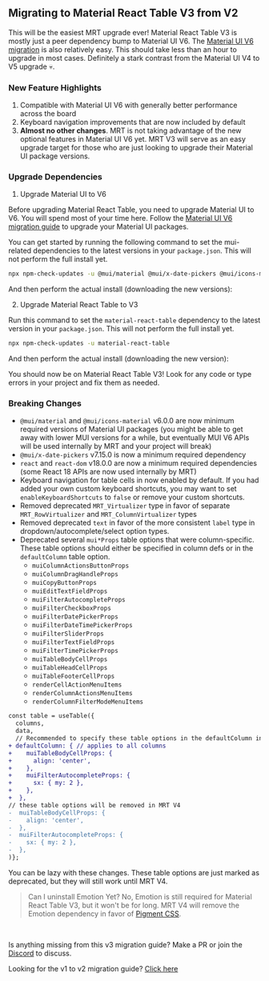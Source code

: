 
<Head>
  <title>
    {'Migrating to Material React Table V3 - Material React Table V3 Docs'}
  </title>
  <meta
    name="description"
    content="Migrating to Material React Table V3 from V2"
  />
</Head>

## Migrating to Material React Table V3 from V2

This will be the easiest MRT upgrade ever! Material React Table V3 is mostly just a peer dependency bump to Material UI V6. The [Material UI V6 migration](https://mui.com/material-ui/migration/upgrade-to-v6/) is also relatively easy. This should take less than an hour to upgrade in most cases. Definitely a stark contrast from the Material UI V4 to V5 upgrade 💀.

### New Feature Highlights

1. Compatible with Material UI V6 with generally better performance across the board
2. Keyboard navigation improvements that are now included by default
3. **Almost no other changes**. MRT is not taking advantage of the new optional features in Material UI V6 yet. MRT V3 will serve as an easy upgrade target for those who are just looking to upgrade their Material UI package versions.

### Upgrade Dependencies

1. Upgrade Material UI to V6

Before upgrading Material React Table, you need to upgrade Material UI to V6. You will spend most of your time here. Follow the [Material UI V6 migration guide](https://mui.com/material-ui/migration/upgrade-to-v6/) to upgrade your Material UI packages.

You can get started by running the following command to set the mui-related dependencies to the latest versions in your `package.json`. This will not perform the full install yet.

```bash
npx npm-check-updates -u @mui/material @mui/x-date-pickers @mui/icons-material @emotion/react @emotion/styled
```

And then perform the actual install (downloading the new versions):

<InstallCommand packagesString="@mui/material @mui/x-date-pickers @mui/icons-material @emotion/react @emotion/styled" />

2. Upgrade Material React Table to V3

Run this command to set the `material-react-table` dependency to the latest version in your `package.json`. This will not perform the full install yet.

```bash
npx npm-check-updates -u material-react-table
```

And then perform the actual install (downloading the new version):

<InstallCommand packagesString="" />

You should now be on Material React Table V3! Look for any code or type errors in your project and fix them as needed.

### Breaking Changes

- `@mui/material` and `@mui/icons-material` v6.0.0 are now minimum required versions of Material UI packages (you might be able to get away with lower MUI versions for a while, but eventually MUI V6 APIs will be used internally by MRT and your project will break)
- `@mui/x-date-pickers` v7.15.0 is now a minimum required dependency
- `react` and `react-dom` v18.0.0 are now a minimum required dependencies (some React 18 APIs are now used internally by MRT)
- Keyboard navigation for table cells in now enabled by default. If you had added your own custom keyboard shortcuts, you may want to set `enableKeyboardShortcuts` to `false` or remove your custom shortcuts.
- Removed deprecated `MRT_Virtualizer` type in favor of separate `MRT_RowVirtualizer` and `MRT_ColumnVirtualizer` types
- Removed deprecated `text` in favor of the more consistent `label` type in dropdown/autocomplete/select option types.
- Deprecated several `mui*Props` table options that were column-specific. These table options should either be specified in column defs or in the `defaultColumn` table option.
  - `muiColumnActionsButtonProps`
  - `muiColumnDragHandleProps`
  - `muiCopyButtonProps`
  - `muiEditTextFieldProps`
  - `muiFilterAutocompleteProps`
  - `muiFilterCheckboxProps`
  - `muiFilterDatePickerProps`
  - `muiFilterDateTimePickerProps`
  - `muiFilterSliderProps`
  - `muiFilterTextFieldProps`
  - `muiFilterTimePickerProps`
  - `muiTableBodyCellProps`
  - `muiTableHeadCellProps`
  - `muiTableFooterCellProps`
  - `renderCellActionMenuItems`
  - `renderColumnActionsMenuItems`
  - `renderColumnFilterModeMenuItems`

```diff
const table = useTable({
  columns,
  data,
  // Recommended to specify these table options in the defaultColumn instead
+ defaultColumn: { // applies to all columns
+    muiTableBodyCellProps: {
+      align: 'center',
+    },
+    muiFilterAutocompleteProps: {
+      sx: { my: 2 },
+    },
+  },
// these table options will be removed in MRT V4
-  muiTableBodyCellProps: {
-    align: 'center',
-  },
-  muiFilterAutocompleteProps: {
-    sx: { my: 2 },
-  },
)};
```

You can be lazy with these changes. These table options are just marked as deprecated, but they will still work until MRT V4.

> Can I uninstall Emotion Yet? No, Emotion is still required for Material React Table V3, but it won't be for long. MRT V4 will remove the Emotion dependency in favor of [Pigment CSS](https://mui.com/blog/introducing-pigment-css/).

<br />

Is anything missing from this v3 migration guide? Make a PR or join the [Discord](https://discord.gg/5wqyRx6fnm) to discuss.

Looking for the v1 to v2 migration guide? [Click here](https://v2.material-react-table.com/docs/getting-started/migrating-to-v2)
